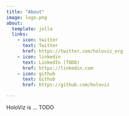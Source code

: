 ```yaml
---
title: "About"
image: logo.png
about:
  template: jolla
  links:
    - icon: twitter
      text: Twitter
      href: https://twitter.com/holoviz_org
    - icon: linkedin
      text: LinkedIn (TODO)
      href: https://linkedin.com
    - icon: github
      text: Github
      href: https://github.com/holoviz

---
```


HoloViz is ... TODO
